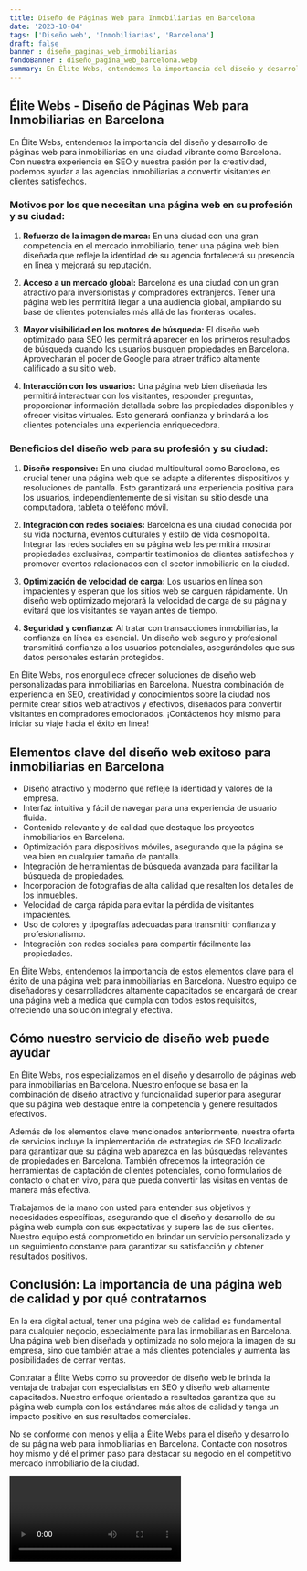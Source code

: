 ```yaml
---
title: Diseño de Páginas Web para Inmobiliarias en Barcelona
date: '2023-10-04'
tags: ['Diseño web', 'Inmobiliarias', 'Barcelona']
draft: false
banner : diseño_paginas_web_inmobiliarias
fondoBanner : diseño_pagina_web_barcelona.webp
summary: En Élite Webs, entendemos la importancia del diseño y desarrollo de páginas web para inmobiliarias en una ciudad vibrante como Barcelona. Con nuestra experiencia en SEO y nuestra pasión por la creatividad, podemos ayudar a las agencias inmobiliarias a convertir visitantes en clientes satisfechos.
---
```


## Élite Webs - Diseño de Páginas Web para Inmobiliarias en Barcelona

En Élite Webs, entendemos la importancia del diseño y desarrollo de páginas web para inmobiliarias en una ciudad vibrante como Barcelona. Con nuestra experiencia en SEO y nuestra pasión por la creatividad, podemos ayudar a las agencias inmobiliarias a convertir visitantes en clientes satisfechos.

### **Motivos por los que necesitan una página web en su profesión y su ciudad:**

1. **Refuerzo de la imagen de marca:** En una ciudad con una gran competencia en el mercado inmobiliario, tener una página web bien diseñada que refleje la identidad de su agencia fortalecerá su presencia en línea y mejorará su reputación.

2. **Acceso a un mercado global:** Barcelona es una ciudad con un gran atractivo para inversionistas y compradores extranjeros. Tener una página web les permitirá llegar a una audiencia global, ampliando su base de clientes potenciales más allá de las fronteras locales.

3. **Mayor visibilidad en los motores de búsqueda:** El diseño web optimizado para SEO les permitirá aparecer en los primeros resultados de búsqueda cuando los usuarios busquen propiedades en Barcelona. Aprovecharán el poder de Google para atraer tráfico altamente calificado a su sitio web.

4. **Interacción con los usuarios:** Una página web bien diseñada les permitirá interactuar con los visitantes, responder preguntas, proporcionar información detallada sobre las propiedades disponibles y ofrecer visitas virtuales. Esto generará confianza y brindará a los clientes potenciales una experiencia enriquecedora.

### **Beneficios del diseño web para su profesión y su ciudad:**

1. **Diseño responsive:** En una ciudad multicultural como Barcelona, es crucial tener una página web que se adapte a diferentes dispositivos y resoluciones de pantalla. Esto garantizará una experiencia positiva para los usuarios, independientemente de si visitan su sitio desde una computadora, tableta o teléfono móvil.

2. **Integración con redes sociales:** Barcelona es una ciudad conocida por su vida nocturna, eventos culturales y estilo de vida cosmopolita. Integrar las redes sociales en su página web les permitirá mostrar propiedades exclusivas, compartir testimonios de clientes satisfechos y promover eventos relacionados con el sector inmobiliario en la ciudad.

3. **Optimización de velocidad de carga:** Los usuarios en línea son impacientes y esperan que los sitios web se carguen rápidamente. Un diseño web optimizado mejorará la velocidad de carga de su página y evitará que los visitantes se vayan antes de tiempo.

4. **Seguridad y confianza:** Al tratar con transacciones inmobiliarias, la confianza en línea es esencial. Un diseño web seguro y profesional transmitirá confianza a los usuarios potenciales, asegurándoles que sus datos personales estarán protegidos.

En Élite Webs, nos enorgullece ofrecer soluciones de diseño web personalizadas para inmobiliarias en Barcelona. Nuestra combinación de experiencia en SEO, creatividad y conocimientos sobre la ciudad nos permite crear sitios web atractivos y efectivos, diseñados para convertir visitantes en compradores emocionados. ¡Contáctenos hoy mismo para iniciar su viaje hacia el éxito en línea!

<GifSeo />

<Cta />

## Elementos clave del diseño web exitoso para inmobiliarias en Barcelona

- Diseño atractivo y moderno que refleje la identidad y valores de la empresa.
- Interfaz intuitiva y fácil de navegar para una experiencia de usuario fluida.
- Contenido relevante y de calidad que destaque los proyectos inmobiliarios en Barcelona.
- Optimización para dispositivos móviles, asegurando que la página se vea bien en cualquier tamaño de pantalla.
- Integración de herramientas de búsqueda avanzada para facilitar la búsqueda de propiedades.
- Incorporación de fotografías de alta calidad que resalten los detalles de los inmuebles.
- Velocidad de carga rápida para evitar la pérdida de visitantes impacientes.
- Uso de colores y tipografías adecuadas para transmitir confianza y profesionalismo.
- Integración con redes sociales para compartir fácilmente las propiedades.

En Élite Webs, entendemos la importancia de estos elementos clave para el éxito de una página web para inmobiliarias en Barcelona. Nuestro equipo de diseñadores y desarrolladores altamente capacitados se encargará de crear una página web a medida que cumpla con todos estos requisitos, ofreciendo una solución integral y efectiva.

## Cómo nuestro servicio de diseño web puede ayudar

En Élite Webs, nos especializamos en el diseño y desarrollo de páginas web para inmobiliarias en Barcelona. Nuestro enfoque se basa en la combinación de diseño atractivo y funcionalidad superior para asegurar que su página web destaque entre la competencia y genere resultados efectivos.

Además de los elementos clave mencionados anteriormente, nuestra oferta de servicios incluye la implementación de estrategias de SEO localizado para garantizar que su página web aparezca en las búsquedas relevantes de propiedades en Barcelona. También ofrecemos la integración de herramientas de captación de clientes potenciales, como formularios de contacto o chat en vivo, para que pueda convertir las visitas en ventas de manera más efectiva.

Trabajamos de la mano con usted para entender sus objetivos y necesidades específicas, asegurando que el diseño y desarrollo de su página web cumpla con sus expectativas y supere las de sus clientes. Nuestro equipo está comprometido en brindar un servicio personalizado y un seguimiento constante para garantizar su satisfacción y obtener resultados positivos.

## Conclusión: La importancia de una página web de calidad y por qué contratarnos

En la era digital actual, tener una página web de calidad es fundamental para cualquier negocio, especialmente para las inmobiliarias en Barcelona. Una página web bien diseñada y optimizada no solo mejora la imagen de su empresa, sino que también atrae a más clientes potenciales y aumenta las posibilidades de cerrar ventas.

Contratar a Élite Webs como su proveedor de diseño web le brinda la ventaja de trabajar con especialistas en SEO y diseño web altamente capacitados. Nuestro enfoque orientado a resultados garantiza que su página web cumpla con los estándares más altos de calidad y tenga un impacto positivo en sus resultados comerciales.

No se conforme con menos y elija a Élite Webs para el diseño y desarrollo de su página web para inmobiliarias en Barcelona. Contacte con nosotros hoy mismo y dé el primer paso para destacar su negocio en el competitivo mercado inmobiliario de la ciudad.

<Video />

<CtaBot job='Inmobiliarias' city='Barcelona'/>

<Gmaps query='Barcelona+españa+maps' />